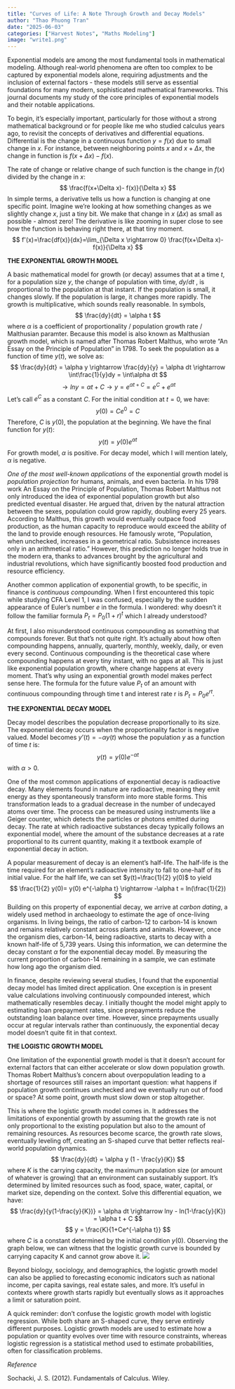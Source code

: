 ```yaml
---
title: "Curves of Life: A Note Through Growth and Decay Models"
author: "Thao Phuong Tran"
date: "2025-06-03"
categories: ["Harvest Notes", "Maths Modeling"]
image: "write1.png"
---
```


Exponential models are among the most fundamental tools in mathematical modeling. Although real-world phenomena are often too complex to be captured by exponential models alone, requiring adjustments and the inclusion of external factors - these models still serve as essential foundations for many modern, sophisticated mathematical frameworks. This journal documents my study of the core principles of exponential models and their notable applications.

To begin, it's especially important, particularly for those without a strong mathematical background or for people like me who studied calculus years ago, to revisit the concepts of derivatives and differential equations. Differential is the change in a continuous function $y = f(x)$ due to small change in $x$. For instance, between neighboring points $x$ and $x+\Delta x$, the change in function is $f(x+\Delta x)- f(x)$.

The rate of change or relative change of such function is the change in $f(x)$ divided by the change in $x$: $$
\frac{f(x+\Delta x)- f(x)}{\Delta x}
$$ In simple terms, a derivative tells us how a function is changing at one specific point. Imagine we’re looking at how something changes as we slightly change $x$, just a tiny bit. We make that change in $x$ ($\Delta x$) as small as possible - almost zero! The derivative is like zooming in super close to see how the function is behaving right there, at that tiny moment.
$$
f'(x)=\frac{df(x)}{dx}=\lim_{\Delta x \rightarrow 0} \frac{f(x+\Delta x)-f(x)}{\Delta x}
$$


**THE EXPONENTIAL GROWTH MODEL**

A basic mathematical model for growth (or decay) assumes that at a time $t$, for a population size $y$, the change of population with time, $dy/dt$ , is proportional to the population at that instant. If the population is small, it changes slowly. If the population is large, it changes more rapidly. The growth is multiplicative, which sounds really reasonable. In symbols, $$
\frac{dy}{dt} = \alpha t
$$ where $\alpha$ is a coefficient of proportionality / population growth rate / Malthusian paramter. Because this model is also known as Malthusian growth model, which is named after Thomas Robert Malthus, who wrote “An Essay on the Principle of Population” in 1798. To seek the population as a function of time $y(t)$, we solve as: $$
\frac{dy}{dt} = \alpha y \rightarrow \frac{dy}{y} = \alpha dt \rightarrow \int\frac{1}{y}dy = \int\alpha dt
$$ $$
\rightarrow lny = \alpha t + C \rightarrow y = e^{\alpha t + C} = e^C + e^{\alpha t}
$$ Let’s call $e^C$ as a constant $C$. For the initial condition at $t=0$, we have: $$
y(0)= Ce^0= C
$$ Therefore, $C$ is $y(0)$, the population at the beginning. We have the final function for $y(t)$: $$
y(t)= y(0) e^{\alpha t}
$$ For growth model, $\alpha$ is positive. For decay model, which I will mention lately, $\alpha$ is negative.

*One of the most well-known applications* of the exponential growth model is *population projection* for humans, animals, and even bacteria. In his 1798 work An Essay on the Principle of Population, Thomas Robert Malthus not only introduced the idea of exponential population growth but also predicted eventual disaster. He argued that, driven by the natural attraction between the sexes, population could grow rapidly, doubling every 25 years. According to Malthus, this growth would eventually outpace food production, as the human capacity to reproduce would exceed the ability of the land to provide enough resources. He famously wrote, "Population, when unchecked, increases in a geometrical ratio. Subsistence increases only in an arithmetical ratio." However, this prediction no longer holds true in the modern era, thanks to advances brought by the agricultural and industrial revolutions, which have significantly boosted food production and resource efficiency.

Another common application of exponential growth, to be specific, in finance is *continuous compounding*. When I first encountered this topic while studying CFA Level 1, I was confused, especially by the sudden appearance of Euler’s number $e$ in the formula. I wondered: why doesn’t it follow the familiar formula $P_t=P_0 (1+r)^t$ which I already understood?

At first, I also misunderstood continuous compounding as something that compounds forever. But that’s not quite right. It’s actually about how often compounding happens, annually, quarterly, monthly, weekly, daily, or even every second. Continuous compounding is the theoretical case where compounding happens at every tiny instant, with no gaps at all. This is just like exponential population growth, where change happens at every moment. That’s why using an exponential growth model makes perfect sense here. The formula for the future value $P_t$ of an amount with continuous compounding through time t and interest rate r is $P_t= P_0 e^{rt}$.

**THE EXPONENTIAL DECAY MODEL**

Decay model describes the population decrease proportionally to its size. The exponential decay occurs when the proportionality factor is negative valued. Model becomes $y’(t)= -\alpha y(t)$ whose the population $y$ as a function of time $t$ is: $$
y(t)= y(0) e^{-\alpha t}
$$ with $\alpha>0$.

One of the most common applications of exponential decay is radioactive decay. Many elements found in nature are radioactive, meaning they emit energy as they spontaneously transform into more stable forms. This transformation leads to a gradual decrease in the number of undecayed atoms over time. The process can be measured using instruments like a Geiger counter, which detects the particles or photons emitted during decay. The rate at which radioactive substances decay typically follows an exponential model, where the amount of the substance decreases at a rate proportional to its current quantity, making it a textbook example of exponential decay in action.

A popular measurement of decay is an element’s half-life. The half-life is the time required for an element’s radioactive intensity to fall to one-half of its initial value. For the half life, we can set $y(t)=\frac{1}{2} y(0)$ to yield $$
\frac{1}{2} y(0)= y(0) e^{-\alpha t} \rightarrow -\alpha t = ln(\frac{1}{2})⁡
$$ Building on this property of exponential decay, we arrive at *carbon dating*, a widely used method in archaeology to estimate the age of once-living organisms. In living beings, the ratio of carbon-12 to carbon-14 is known and remains relatively constant across plants and animals. However, once the organism dies, carbon-14, being radioactive, starts to decay with a known half-life of 5,739 years. Using this information, we can determine the decay constant $\alpha$ for the exponential decay model. By measuring the current proportion of carbon-14 remaining in a sample, we can estimate how long ago the organism died.

In finance, despite reviewing several studies, I found that the exponential decay model has limited direct application. One exception is in present value calculations involving continuously compounded interest, which mathematically resembles decay. I initially thought the model might apply to estimating loan prepayment rates, since prepayments reduce the outstanding loan balance over time. However, since prepayments usually occur at regular intervals rather than continuously, the exponential decay model doesn’t quite fit in that context.

**THE LOGISTIC GROWTH MODEL**

One limitation of the exponential growth model is that it doesn’t account for external factors that can either accelerate or slow down population growth. Thomas Robert Malthus’s concern about overpopulation leading to a shortage of resources still raises an important question: what happens if population growth continues unchecked and we eventually run out of food or space? At some point, growth must slow down or stop altogether.

This is where the logistic growth model comes in. It addresses the limitations of exponential growth by assuming that the growth rate is not only proportional to the existing population but also to the amount of remaining resources. As resources become scarce, the growth rate slows, eventually leveling off, creating an S-shaped curve that better reflects real-world population dynamics. $$
\frac{dy}{dt} = \alpha y (1 - \frac{y}{K})
$$ where $K$ is the carrying capacity, the maximum population size (or amount of whatever is growing) that an environment can sustainably support. It’s determined by limited resources such as food, space, water, capital, or market size, depending on the context. Solve this differential equation, we have: $$
\frac{dy}{y(1-\frac{y}{K})} = \alpha dt \rightarrow lny - ln(1-\frac{y}{K}) = \alpha t + C
$$ $$
y = \frac{K}{1+Ce^{-\alpha t}}
$$ where $C$ is a constant determined by the initial condition $y(0)$. Observing the graph below, we can witness that the logistic growth curve is bounded by carrying capacity K and cannot grow above it. ![](chart.png)

Beyond biology, sociology, and demographics, the logistic growth model can also be applied to forecasting economic indicators such as national income, per capita savings, real estate sales, and more. It’s useful in contexts where growth starts rapidly but eventually slows as it approaches a limit or saturation point.

A quick reminder: don’t confuse the logistic growth model with logistic regression. While both share an S-shaped curve, they serve entirely different purposes. Logistic growth models are used to estimate how a population or quantity evolves over time with resource constraints, whereas logistic regression is a statistical method used to estimate probabilities, often for classification problems.

*Reference*

Sochacki, J. S. (2012). Fundamentals of Calculus. Wiley.
